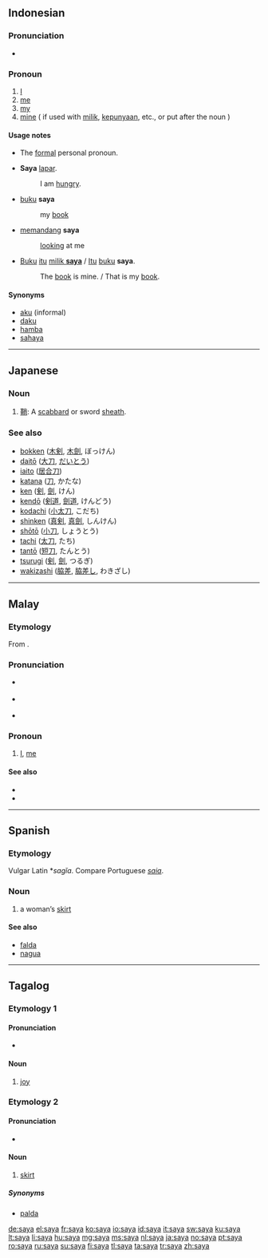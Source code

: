 ==Indonesian==

===Pronunciation===
* {{IPA|/saja/|lang=id}}

===Pronoun===
{{head|id|pronoun}}

# [[I]]
# [[me]]
# [[my]]
# [[mine]] ( if used with [[milik]], [[punya|kepunyaan]], etc., or put after the noun )

====Usage notes====
* The [[formal]] personal pronoun.

* '''Saya''' [[lapar]].
*: I am [[hungry]].
* [[buku]] '''saya'''
*: my [[book]]
* [[pandang|memandang]] '''saya'''
*: [[look]]ing at me
* [[buku|Buku]] [[itu]] <u>[[milik]] '''saya'''</u> / [[itu|Itu]] [[buku]] '''saya'''.
*: The [[book]] is mine. / That is my [[book]].

====Synonyms====
* [[aku]] (informal)
* [[daku]]
* [[hamba]]
* [[sahaya]]

----

==Japanese==

===Noun===
{{ja-noun|r|hira=さや}}

# [[鞘]]: A [[scabbard]] or sword [[sheath]].

===See also===
* [[bokken]] ([[木剣]], [[木劍]], ぼっけん)
* [[daitō]] ([[大刀]], [[だいとう]])
* [[iaito]] ([[居合刀]])
* [[katana]] ([[刀]], かたな)
* [[ken]] ([[剣]], [[劍]], けん)
* [[kendō]] ([[剣道]], [[劍道]], けんどう)
* [[kodachi]] ([[小太刀]], こだち)
* [[shinken]] ([[真剣]], [[真劍]], しんけん)
* [[shōtō]] ([[小刀]], しょうとう)
* [[tachi]] ([[太刀]], たち)
* [[tantō]] ([[短刀]], たんとう)
* [[tsurugi]] ([[剣]], [[劍]], つるぎ)
* [[wakizashi]] ([[脇差]], [[脇差し]], わきざし)

----

==Malay==

===Etymology===
From {{etyl|sa|ms}}.

===Pronunciation===
* {{a|Johor-Selangor}} {{IPA|/sajə/|lang=ms}}
* {{a|Riau-Lingga}} {{IPA|/saja/|lang=ms}}
* {{rhymes|ajə|jə|ə|lang=ms}}

===Pronoun===
{{head|ms|pronoun}}

# [[I]], [[me]]

====See also====
* {{l|ms|aku}}
* {{l|ms|beta}}

----

==Spanish==

===Etymology===
Vulgar Latin *''sagĭa''. Compare Portuguese ''[[saia]]''.

===Noun===
{{es-noun|f}}

# {{archaic|lang=es}} a woman’s [[skirt]]

====See also====
* [[falda]]
* [[nagua]]

----

==Tagalog==

===Etymology 1===

====Pronunciation====
* {{IPA|/saˈja/|lang=tl}}

====Noun====
{{tl-noun}}

# [[joy]]

===Etymology 2===
{{etyl|es|tl}} {{term|saya|lang=es||skirt}}

====Pronunciation====
* {{IPA|/ˈsa.ja/|lang=tl}}

====Noun====
{{tl-noun}}

# [[skirt]]

=====Synonyms=====
* [[palda]]

[[de:saya]]
[[el:saya]]
[[fr:saya]]
[[ko:saya]]
[[io:saya]]
[[id:saya]]
[[it:saya]]
[[sw:saya]]
[[ku:saya]]
[[lt:saya]]
[[li:saya]]
[[hu:saya]]
[[mg:saya]]
[[ms:saya]]
[[nl:saya]]
[[ja:saya]]
[[no:saya]]
[[pt:saya]]
[[ro:saya]]
[[ru:saya]]
[[su:saya]]
[[fi:saya]]
[[tl:saya]]
[[ta:saya]]
[[tr:saya]]
[[zh:saya]]